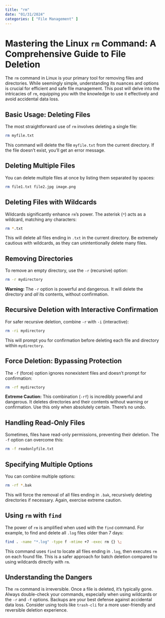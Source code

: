```yaml
---
title: "rm"
date: "01/31/2024"
categories: [ "File Management" ]
---
```


# Mastering the Linux `rm` Command: A Comprehensive Guide to File Deletion

The `rm` command in Linux is your primary tool for removing files and directories. While seemingly simple, understanding its nuances and options is crucial for efficient and safe file management.  This post will delve into the intricacies of `rm`, equipping you with the knowledge to use it effectively and avoid accidental data loss.


## Basic Usage: Deleting Files

The most straightforward use of `rm` involves deleting a single file:

```bash
rm myfile.txt
```

This command will delete the file `myfile.txt` from the current directory.  If the file doesn't exist, you'll get an error message.


## Deleting Multiple Files

You can delete multiple files at once by listing them separated by spaces:

```bash
rm file1.txt file2.jpg image.png
```


## Deleting Files with Wildcards

Wildcards significantly enhance `rm`'s power.  The asterisk (`*`) acts as a wildcard, matching any characters:

```bash
rm *.txt
```

This will delete all files ending in `.txt` in the current directory.  Be extremely cautious with wildcards, as they can unintentionally delete many files.


## Removing Directories

To remove an empty directory, use the `-r` (recursive) option:

```bash
rm -r mydirectory
```

**Warning:**  The `-r` option is powerful and dangerous. It will delete the directory and *all* its contents, without confirmation.


## Recursive Deletion with Interactive Confirmation

For safer recursive deletion, combine `-r` with `-i` (interactive):

```bash
rm -ri mydirectory
```

This will prompt you for confirmation before deleting each file and directory within `mydirectory`.


## Force Deletion: Bypassing Protection

The `-f` (force) option ignores nonexistent files and doesn't prompt for confirmation:

```bash
rm -rf mydirectory
```

**Extreme Caution:** This combination (`-rf`) is incredibly powerful and dangerous. It deletes directories and their contents without warning or confirmation.  Use this only when absolutely certain.  There's no undo.


##  Handling Read-Only Files

Sometimes, files have read-only permissions, preventing their deletion. The `-f` option can overcome this:

```bash
rm -f readonlyfile.txt
```


## Specifying Multiple Options

You can combine multiple options:

```bash
rm -rf *.bak
```

This will force the removal of all files ending in `.bak`, recursively deleting directories if necessary.  Again, exercise extreme caution.


##  Using `rm` with `find`

The power of `rm` is amplified when used with the `find` command. For example, to find and delete all `.log` files older than 7 days:

```bash
find . -name "*.log" -type f -mtime +7 -exec rm {} \;
```

This command uses `find` to locate all files ending in `.log`, then executes `rm` on each found file.  This is a safer approach for batch deletion compared to using wildcards directly with `rm`.


##  Understanding the Dangers

The `rm` command is irreversible.  Once a file is deleted, it's typically gone.  Always double-check your commands, especially when using wildcards or the `-r` and `-f` options. Backups are your best defense against accidental data loss.  Consider using tools like `trash-cli` for a more user-friendly and reversible deletion experience.

